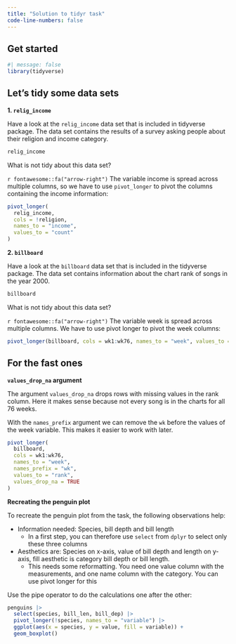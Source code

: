 ```yaml
---
title: "Solution to tidyr task"
code-line-numbers: false
---
```


## Get started

```r
#| message: false
library(tidyverse)
```

## Let's tidy some data sets

**1. `relig_income`**

Have a look at the `relig_income` data set that is included in tidyverse package.
The data set contains the results of a survey asking people about their religion and income category.

```r
relig_income
```

What is not tidy about this data set?

`r fontawesome::fa("arrow-right")` The variable income is spread across multiple columns, so we have to use `pivot_longer` to pivot the columns containing the income information:

```r
pivot_longer(
  relig_income,
  cols = !religion,
  names_to = "income",
  values_to = "count"
)
```


**2. `billboard`**

Have a look at the `billboard` data set that is included in the tidyverse package.
The data set contains information about the chart rank of songs in the year 2000.

```r
billboard
```

What is not tidy about this data set?

`r fontawesome::fa("arrow-right")` The variable week is spread across multiple columns. We have to use pivot longer to pivot the week columns:

```r
pivot_longer(billboard, cols = wk1:wk76, names_to = "week", values_to = "rank")
```

## For the fast ones

**`values_drop_na` argument**

The argument `values_drop_na` drops rows with missing values in the rank column. Here it makes sense because not every song is in the charts for all 76 weeks.

With the `names_prefix` argument we can remove the `wk` before the values of the week variable. This makes it easier to work with later.

```r
pivot_longer(
  billboard,
  cols = wk1:wk76,
  names_to = "week",
  names_prefix = "wk",
  values_to = "rank",
  values_drop_na = TRUE
)
```

**Recreating the penguin plot**

To recreate the penguin plot from the task, the following observations help:

- Information needed: Species, bill depth and bill length
  - In a first step, you can therefore use `select` from `dplyr` to select only these
  three columns
- Aesthetics are: Species on x-axis, value of bill depth and length on y-axis, 
fill aesthetic is category bill depth or bill length.
  - This needs some reformatting. You need one value column with the measurements,
  and one name column with the category. You can use pivot longer for this
  
Use the pipe operator to do the calculations one after the other:

```r

penguins |>
  select(species, bill_len, bill_dep) |>
  pivot_longer(!species, names_to = "variable") |>
  ggplot(aes(x = species, y = value, fill = variable)) +
  geom_boxplot()
```

